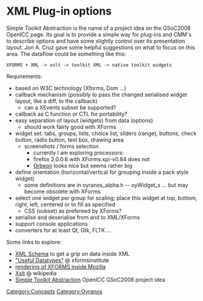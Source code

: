 = XML Plug-in options =
Simple Toolkit Abstraction is the name of a project idea on the GSoC2008 OpenICC page. Its goal is to provide a simple way for plug-ins and CMM's to describe options and have some slightly control over its presentation layout. Jon A. Cruz gave some helpful suggestions on what to focus on this area. The dataflow could be something like this:
 XFORMS + XML -> xslt -> toolkit XML -> native toolkit widgets

Requirements:
* based on W3C technology (Xforms, Dom ...)
* callback mechanism (possibly to pass the changed serialised widget layout, like a diff, to the callback)
** can a XEvents subset be supported?
* callback as C function or CTL for portability?
* easy separation of layout (widgets) from data (options)
** should work fairly good with XForms
* widget set: tabs, groups, lists, choice list, sliders (range), buttons, check button, radio button, text box, drawing area
** screenshots / forms selection
*** currently I am exploring processors:
*** firefox 2.0.0.6 with XForms.xpi-v0.84 does not
*** [http://www.orbeon.com Orbeon] looks nice but seems rather big
* define orientation (horizontal/vertical for grouping inside a pack style widget)
** some definitions are in oyranos_alpha.h -- oyWidget_s ... but may become obsolete with XForms
* select one widget per group for scaling; place this widget at top, bottom, right, left, centered or to fill as specified
** CSS (subset) as prefereed by XForms?
* serialise and deserialise from and to XML/XForms
* support console applications
* converters for at least Qt, Gtk, FLTK ...

Some links to explore:
* [http://www.w3.org/TR/xmlschema-2/#built-in-datatypes XML Schema] to get a grip on data inside XML
* [http://xformsinstitute.com/essentials/browse/book.php#ch04-6-fm2xml "Useful Datatypes"] @ xformsinstitute
* [http://developer.mozilla.org/en/docs/XForms rendering of XFORMS inside Mozilla]
* [http://en.wikipedia.org/wiki/Xslt Xslt] @ wikipedia
* [http://www.freedesktop.org/wiki/OpenIccForGoogleSoC2008#head-07e05f69f1b4e331ba0d3741dc06ba53ae728459 Simple Toolkit Abstraction] OpenICC GSoC2008 project idea

[[Category:Concepts]]
[[Category:Oyranos]]